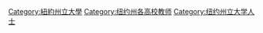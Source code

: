 [[Category:紐約州立大學|Category:紐約州立大學]]
[[Category:纽约州各高校教师|Category:纽约州各高校教师]]
[[Category:纽约州立大学人士|Category:纽约州立大学人士]]